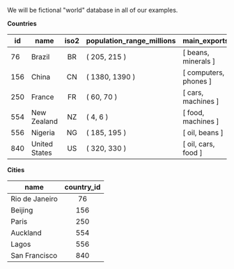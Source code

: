 

<Collapsable title="Toggle Example Tables">

We will be fictional "world" database in all of our examples.


<div className="DummyData">
<div className="">
<strong>Countries</strong>

| id  | name          | iso2 | population_range_millions | main_exports          |
| --- | ------------- | :--: | ------------------------- | --------------------- |
| 76  | Brazil        |  BR  | ( 205, 215 )              | [ beans, minerals ]   |
| 156 | China         |  CN  | ( 1380, 1390 )            | [ computers, phones ] |
| 250 | France        |  FR  | ( 60, 70 )                | [ cars, machines ]    |
| 554 | New Zealand   |  NZ  | ( 4, 6 )                  | [ food, machines ]    |
| 556 | Nigeria       |  NG  | ( 185, 195 )              | [ oil, beans ]        |
| 840 | United States |  US  | ( 320, 330 )              | [ oil, cars, food ]   |

</div>
<div className="">
<strong>Cities</strong>

| name           | country_id |
| -------------- | :--------: |
| Rio de Janeiro |     76     |
| Beijing        |    156     |
| Paris          |    250     |
| Auckland       |    554     |
| Lagos          |    556     |
| San Francisco  |    840     |

</div>
</div>

</Collapsable>
